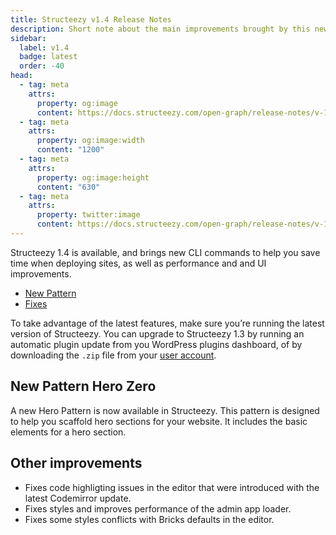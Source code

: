 ```yaml
---
title: Structeezy v1.4 Release Notes
description: Short note about the main improvements brought by this new version.
sidebar:
  label: v1.4
  badge: latest
  order: -40
head:
  - tag: meta
    attrs:
      property: og:image
      content: https://docs.structeezy.com/open-graph/release-notes/v-1-4.png
  - tag: meta
    attrs:
      property: og:image:width
      content: "1200"
  - tag: meta
    attrs:
      property: og:image:height
      content: "630"
  - tag: meta
    attrs:
      property: twitter:image
      content: https://docs.structeezy.com/open-graph/release-notes/v-1-4.png
---
```


Structeezy 1.4 is available, and brings new CLI commands to help you save time when deploying sites, as well as performance and and UI improvements.

- [New Pattern](#new-pattern)
- [Fixes](#fixes)

To take advantage of the latest features, make sure you’re running the latest version of Structeezy. You can upgrade to Structeezy 1.3 by running an automatic plugin update from you WordPress plugins dashboard, of by downloading the `.zip` file from your [user account](https://structeezy.com/my-account/).

## New Pattern Hero Zero

A new Hero Pattern is now available in Structeezy. This pattern is designed to help you scaffold hero sections for your website. It includes the basic elements for a hero section.

## Other improvements

- Fixes code highligting issues in the editor that were introduced with the latest Codemirror update.
- Fixes styles and improves performance of the admin app loader.
- Fixes some styles conflicts with Bricks defaults in the editor.